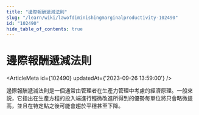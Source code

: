```yaml
---
title: "邊際報酬遞減法則"
slug: "/learn/wiki/lawofdiminishingmarginalproductivity-102490"
id: "102490"
hide_table_of_contents: true
---
```



# 邊際報酬遞減法則

<ArticleMeta id={102490} updatedAt={'2023-09-26 13:59:00'} />
<div className='border-solid border-b border-t-0 my-4 border-[var(--ifm-color-gray-300)]' />

邊際報酬遞減法則是一個通常由管理者在生產力管理中考慮的經濟原理。一般來説，它指出在生產方程的投入端進行輕微改進所得到的優勢每單位將只會略微提高，並且在特定點之後可能會趨於平穩甚至下降。
